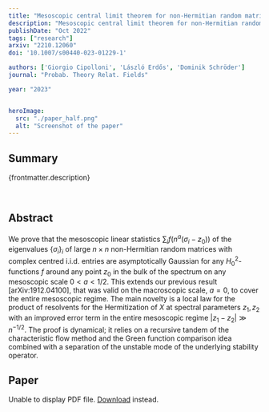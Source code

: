 ```yaml
---
title: "Mesoscopic central limit theorem for non-Hermitian random matrices"
description: "Mesoscopic central limit theorem for non-Hermitian random matrices"
publishDate: "Oct 2022"
tags: ["research"]
arxiv: "2210.12060"
doi: '10.1007/s00440-023-01229-1'

authors: ['Giorgio Cipolloni', 'László Erdős', 'Dominik Schröder']
journal: "Probab. Theory Relat. Fields"

year: "2023"


heroImage:
  src: "./paper_half.png"
  alt: "Screenshot of the paper"
---
```



## Summary

{frontmatter.description}

<br />

## Abstract

We prove that the mesoscopic linear statistics $\sum_i f(n^a(\sigma_i-z_0))$ of the eigenvalues $\{\sigma_i\}_i$ of large $n\times n$ non-Hermitian random matrices with complex centred i.i.d. entries are asymptotically Gaussian for any $H^{2}_0$-functions $f$ around any point $z_0$ in the bulk of the spectrum on any mesoscopic scale $0<a<1/2$. This extends our previous result [arXiv:1912.04100], that was valid on the macroscopic scale, $a=0$, to cover the entire mesoscopic regime. The main novelty is a local law for the product of resolvents for the Hermitization of $X$ at spectral parameters $z_1, z_2$ with an improved error term in the entire mesoscopic regime $|z_1-z_2|\gg n^{-1/2}$. The proof is dynamical; it relies on a recursive tandem of the characteristic flow method and the Green function comparison idea combined with a separation of the unstable mode of the underlying stability operator.

## Paper

<object data={paper} type="application/pdf" width="100%" height="800px">
	<p>
		Unable to display PDF file.
		<a href={`https://arxiv.com/pdf/${frontmatter.arxiv}.pdf`}>Download</a>
		instead.
	</p>
</object>
